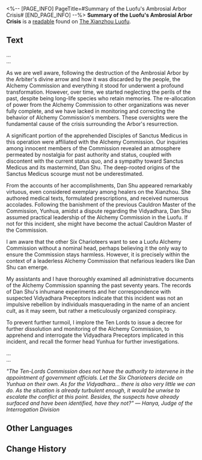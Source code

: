 <%-- [PAGE_INFO]
PageTitle=#Summary of the Luofu's Ambrosial Arbor Crisis#
[END_PAGE_INFO] --%>
{{Readable Infobox
|id           = 268
|partIds      = 190518
|title        = 
|image        = Item The Xianzhou Luofu Readable.png
|world        = The Xianzhou Luofu
|parts        = 1
|author       = <!--to be added-->
|description  = Summary of the investigation records by the Judge of the Ten-Lords Commission regarding the Ambrosial Arbor Crisis.
|part1        = Summary of the Luofu's Ambrosial Arbor Crisis
|source1      = {{cx|Source missing}}
|characters   = 
|factions     = 
}}
'''Summary of the Luofu's Ambrosial Arbor Crisis''' is a [[readable]] found on [[The Xianzhou Luofu]].
<!--
==Location==
{{Map Embed|<map name>|<marker id>}}
-->
==Text==
...<br />...

As we are well aware, following the destruction of the Ambrosial Arbor by the Arbiter's divine arrow and how it was discarded by the people, the Alchemy Commission and everything it stood for underwent a profound transformation. However, over time, we started neglecting the perils of the past, despite being long-life species who retain memories. The re-allocation of power from the Alchemy Commission to other organizations was never fully complete, and we have lacked in monitoring and correcting the behavior of Alchemy Commission's members. These oversights were the fundamental cause of the crisis surrounding the Arbor's resurrection.

A significant portion of the apprehended Disciples of Sanctus Medicus in this operation were affiliated with the Alchemy Commission. Our inquiries among innocent members of the Commission revealed an atmosphere permeated by nostalgia for past authority and status, coupled with discontent with the current status quo, and a sympathy toward Sanctus Medicus and its mastermind, Dan Shu. The deep-rooted origins of the Sanctus Medicus scourge must not be underestimated.

From the accounts of her accomplishments, Dan Shu appeared remarkably virtuous, even considered exemplary among healers on the Xianzhou. She authored medical texts, formulated prescriptions, and received numerous accolades. Following the banishment of the previous Cauldron Master of the Commission, Yunhua, amidst a dispute regarding the Vidyadhara, Dan Shu assumed practical leadership of the Alchemy Commission in the Luofu. If not for this incident, she might have become the actual Cauldron Master of the Commission.

I am aware that the other Six Charioteers want to see a Luofu Alchemy Commission without a nominal head, perhaps believing it the only way to ensure the Commission stays harmless. However, it is precisely within the context of a leaderless Alchemy Commission that nefarious leaders like Dan Shu can emerge.

My assistants and I have thoroughly examined all administrative documents of the Alchemy Commission spanning the past seventy years. The records of Dan Shu's inhumane experiments and her correspondence with suspected Vidyadhara Preceptors indicate that this incident was not an impulsive rebellion by individuals masquerading in the name of an ancient cult, as it may seem, but rather a meticulously organized conspiracy.

To prevent further turmoil, I implore the Ten Lords to issue a decree for further dissolution and monitoring of the Alchemy Commission, to apprehend and interrogate the Vidyadhara Preceptors implicated in this incident, and recall the former head Yunhua for further investigations.

...<br />...

<div align="left">''"The Ten-Lords Commission does not have the authority to intervene in the appointment of government officials. Let the Six Charioteers decide on Yunhua on their own. As for the Vidyadhara... there is also very little we can do. As the situation is already turbulent enough, it would be unwise to escalate the conflict at this point. Besides, the suspects have already surfaced and have been identified, have they not?" &mdash; Hanya, Judge of the Interrogation Division''</div>

<!--
==Trivia==
* 
-->
==Other Languages==
{{Other Languages
|en   = Summary of the Luofu's Ambrosial Arbor Crisis
|zhs  = 罗浮若木灾异始末考摘要
|zht  = 羅浮若木災異始末考摘要
|ja   = 羅浮若木災異の始末に関する考察・摘要
|ko   = 나부 신수 재난에 대한 고찰 요약
|es   = Resumen de la crisis del Árbol de la Ambrosía del Luofu
|fr   = Rapport sur la crise de l'Arbre d'ambroisie du Luofu
|ru   = Краткое изложение бедствия Древа амброзии на Лофу
|th   = บทสรุปของวิกฤติ Ambrosial Arbor ใน Luofu
|vi   = Tóm Tắt Tai Họa Nhã Mộc Luofu
|de   = Zusammenfassung der Himmelsbaum-Krise der Luofu
|id   = Ringkasan Krisis Ambrosial Arbor Luofu
|pt   = Resumo da Crise da Árvore Ambrosiana do Luofu
}}

==Change History==
{{Change History|1.5}}